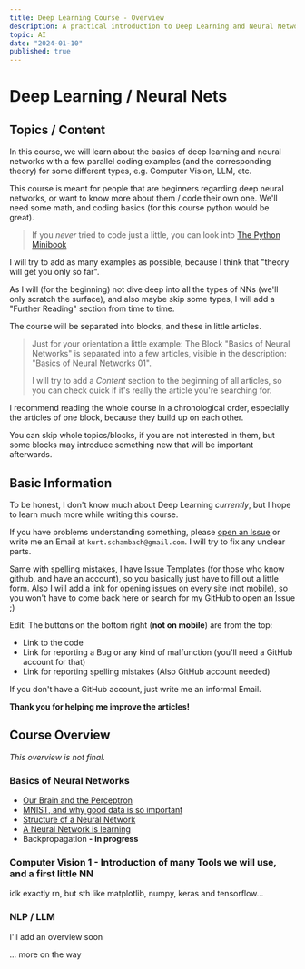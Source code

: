 ```yaml
---
title: Deep Learning Course - Overview
description: A practical introduction to Deep Learning and Neural Networks
topic: AI
date: "2024-01-10"
published: true
---
```


# Deep Learning / Neural Nets

## Topics / Content

In this course, we will learn about the basics of deep learning and neural networks with a few parallel coding examples (and the corresponding theory) for some different types, e.g. Computer Vision, LLM, etc.

This course is meant for people that are beginners regarding deep neural networks, 
or want to know more about them / code their own one.
We'll need some math,
and coding basics (for this course python would be great).

> If you *never* tried to code just a little, you can look into [The Python Minibook](https://uhasker.github.io/the-python-minibook/)

I will try to add as many examples as possible, because I think that "theory will get you only so far".

As I will (for the beginning) not dive deep into all the types of NNs (we'll only scratch the surface), and also maybe skip some types,
I will add a "Further Reading" section from time to time.

The course will be separated into blocks, and these in little articles.

> Just for your orientation a little example: 
> The Block "Basics of Neural Networks" is separated into a few articles, 
> visible in the description: "Basics of Neural Networks 01".
>
> I will try to add a *Content* section to the beginning of all articles, 
> so you can check quick if it's really the article you're searching for.

I recommend reading the whole course in a chronological order, 
especially the articles of one block, because they build up on each other.

You can skip whole topics/blocks, if you are not interested in them, 
but some blocks may introduce something new that will be important afterwards.


## Basic Information

To be honest, I don't know much about Deep Learning *currently*, 
but I hope to learn much more while writing this course.

If you have problems understanding something, please
[open an Issue](https://github.com/kurtschambach/portfolio/issues/) 
or write me an Email at `kurt.schambach@gmail.com`.
I will try to fix any unclear parts.

Same with spelling mistakes, I have Issue Templates (for those who know github, and have an account), 
so you basically just have to fill out a little form.
Also I will add a link for opening issues on every site (not mobile), 
so you won't have to come back here or search for my GitHub to open an Issue ;)

Edit: The buttons on the bottom right (**not on mobile**) are from the top:
- Link to the code
- Link for reporting a Bug or any kind of malfunction (you'll need a GitHub account for that)
- Link for reporting spelling mistakes (Also GitHub account needed)

If you don't have a GitHub account, just write me an informal Email.

**Thank you for helping me improve the articles!**


## Course Overview

*This overview is not final.*

### Basics of Neural Networks

- [Our Brain and the Perceptron](/blog/neural-network-basics)
- [MNIST, and why good data is so important](/blog/mnist-basics)
- [Structure of a Neural Network](/blog/neural-network-structure)
- [A Neural Network is learning](/blog/neural-network-learning)
- Backpropagation **- in progress**


### Computer Vision 1 - Introduction of many Tools we will use, and a first little NN

idk exactly rn, but sth like matplotlib, numpy, keras and tensorflow...

### NLP / LLM

I'll add an overview soon


... more on the way

